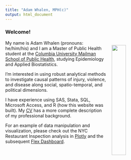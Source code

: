 ```yaml
---
title: "Adam Whalen, MPH(c)"
output: html_document
---
```


### Welcome!

<img src = "images/Adam.jpg" style = "width:30%; padding: 15px" align = "right">

My name is Adam Whalen (pronouns: he/him/his) and I am a Master of Public Health student at the [Columbia University Mailman School of Public Health](https://www.publichealth.columbia.edu/), studying Epidemiology and Applied Biostatistics. 

I'm interested in using robust analytical methods to investigate causal patterns of injury, violence, and disease along social, spatio-temporal, and political dimensions. 

I have experience using SAS, Stata, SQL, Microsoft Access, and R (how this website was built). My [CV](cv.html) has a more complete description of my professional background. 

For an example of data manipulation and visualization, please check out the NYC Restaurant Inspection analysis in [Plotly](plotly_restaurant.html) and the subsequent [Flex Dashboard](dashboard.html).